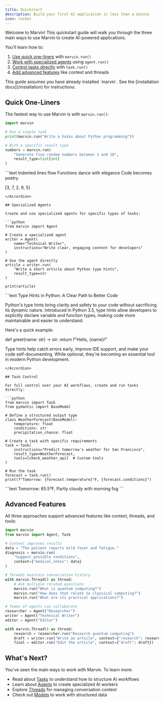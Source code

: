 ```yaml
---
title: Quickstart
description: Build your first AI application in less than a minute
icon: rocket
---
```


Welcome to Marvin! This quickstart guide will walk you through the three main ways to use Marvin to create AI-powered applications.

You'll learn how to:
1. [Use quick one-liners](#quick-one-liners) with `marvin.run()`
2. [Work with specialized agents](#specialized-agents) using `agent.run()`
3. [Control tasks directly](#task-control) with `task.run()`
4. [Add advanced features](#advanced-features) like context and threads

<Warning>
This guide assumes you have already installed `marvin`. See the [installation docs](/installation) for instructions.
</Warning>

## Quick One-Liners

The fastest way to use Marvin is with `marvin.run()`:

```python
import marvin

# Run a simple task
print(marvin.run("Write a haiku about Python programming"))

# With a specific result type
numbers = marvin.run(
    "Generate five random numbers between 1 and 10",
    result_type=list[int]
)
```

<Accordion title="Output">
```text
Indented lines flow
Functions dance with elegance
Code becomes poetry

[3, 7, 2, 9, 5]
```
</Accordion>

## Specialized Agents

Create and use specialized agents for specific types of tasks:

```python
from marvin import Agent

# Create a specialized agent
writer = Agent(
    name="Technical Writer",
    instructions="Write clear, engaging content for developers"
)

# Use the agent directly
article = writer.run(
    "Write a short article about Python type hints",
    result_type=str
)

print(article)
```

<Accordion title="Output">
```text
Type Hints in Python: A Clear Path to Better Code

Python's type hints bring clarity and safety to your code without sacrificing its dynamic nature. Introduced in Python 3.5, type hints allow developers to explicitly declare variable and function types, making code more maintainable and easier to understand.

Here's a quick example:

def greet(name: str) -> str:
    return f"Hello, {name}!"

Type hints help catch errors early, improve IDE support, and make your code self-documenting. While optional, they're becoming an essential tool in modern Python development.
```
</Accordion>

## Task Control

For full control over your AI workflows, create and run tasks directly:

```python
from marvin import Task
from pydantic import BaseModel

# Define a structured output type
class WeatherForecast(BaseModel):
    temperature: float
    conditions: str
    precipitation_chance: float

# Create a task with specific requirements
task = Task(
    instructions="Predict tomorrow's weather for San Francisco",
    result_type=WeatherForecast,
    tools=[check_weather_api]  # Custom tools
)

# Run the task
forecast = task.run()
print(f"Tomorrow: {forecast.temperature}°F, {forecast.conditions}")
```

<Accordion title="Output">
```text
Tomorrow: 65.5°F, Partly cloudy with morning fog
```
</Accordion>

## Advanced Features

All three approaches support advanced features like context, threads, and tools:

```python
import marvin
from marvin import Agent, Task

# Context improves results
data = "The patient reports mild fever and fatigue."
diagnosis = marvin.run(
    "Suggest possible conditions",
    context={"medical_notes": data}
)

# Threads maintain conversation history
with marvin.Thread() as thread:
    # Ask multiple related questions
    marvin.run("What is quantum computing?")
    marvin.run("How does that relate to classical computing?")
    marvin.run("What are its practical applications?")

# Teams of agents can collaborate
researcher = Agent("Researcher")
writer = Agent("Technical Writer")
editor = Agent("Editor")

with marvin.Thread() as thread:
    research = researcher.run("Research quantum computing")
    draft = writer.run("Write an article", context={"research": research})
    final = editor.run("Edit the article", context={"draft": draft})
```

## What's Next?

You've seen the main ways to work with Marvin. To learn more:

- Read about [Tasks](/concepts/tasks) to understand how to structure AI workflows
- Learn about [Agents](/concepts/agents) to create specialized AI workers
- Explore [Threads](/concepts/threads) for managing conversation context
- Check out [Models](/concepts/models) to work with structured data